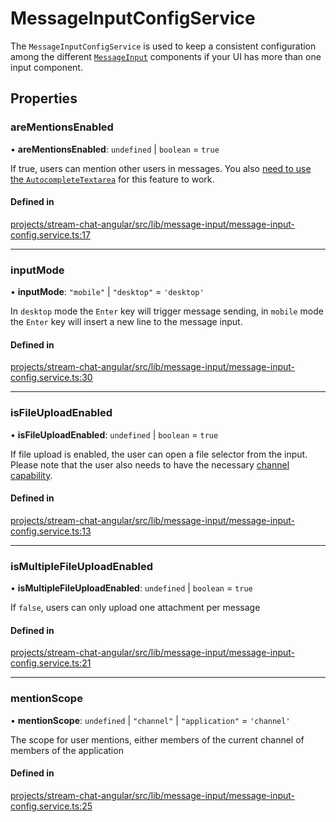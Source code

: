# MessageInputConfigService

The `MessageInputConfigService` is used to keep a consistent configuration among the different [`MessageInput`](../components/MessageInputComponent.mdx) components if your UI has more than one input component.

## Properties

### areMentionsEnabled

• **areMentionsEnabled**: `undefined` | `boolean` = `true`

If true, users can mention other users in messages. You also [need to use the `AutocompleteTextarea`](../concepts/opt-in-architecture.mdx) for this feature to work.

#### Defined in

[projects/stream-chat-angular/src/lib/message-input/message-input-config.service.ts:17](https://github.com/GetStream/stream-chat-angular/blob/cdc49412e46fb0418a7a1f1ed349ca18c5a8dcc2/projects/stream-chat-angular/src/lib/message-input/message-input-config.service.ts#L17)

___

### inputMode

• **inputMode**: ``"mobile"`` \| ``"desktop"`` = `'desktop'`

In `desktop` mode the `Enter` key will trigger message sending, in `mobile` mode the `Enter` key will insert a new line to the message input.

#### Defined in

[projects/stream-chat-angular/src/lib/message-input/message-input-config.service.ts:30](https://github.com/GetStream/stream-chat-angular/blob/cdc49412e46fb0418a7a1f1ed349ca18c5a8dcc2/projects/stream-chat-angular/src/lib/message-input/message-input-config.service.ts#L30)

___

### isFileUploadEnabled

• **isFileUploadEnabled**: `undefined` \| `boolean` = `true`

If file upload is enabled, the user can open a file selector from the input. Please note that the user also needs to have the necessary [channel capability](https://getstream.io/chat/docs/javascript/channel_capabilities/?language=javascript).

#### Defined in

[projects/stream-chat-angular/src/lib/message-input/message-input-config.service.ts:13](https://github.com/GetStream/stream-chat-angular/blob/cdc49412e46fb0418a7a1f1ed349ca18c5a8dcc2/projects/stream-chat-angular/src/lib/message-input/message-input-config.service.ts#L13)

___

### isMultipleFileUploadEnabled

• **isMultipleFileUploadEnabled**: `undefined` \| `boolean` = `true`

If `false`, users can only upload one attachment per message

#### Defined in

[projects/stream-chat-angular/src/lib/message-input/message-input-config.service.ts:21](https://github.com/GetStream/stream-chat-angular/blob/cdc49412e46fb0418a7a1f1ed349ca18c5a8dcc2/projects/stream-chat-angular/src/lib/message-input/message-input-config.service.ts#L21)

___

### mentionScope

• **mentionScope**: `undefined` \| ``"channel"`` \| ``"application"`` = `'channel'`

The scope for user mentions, either members of the current channel of members of the application

#### Defined in

[projects/stream-chat-angular/src/lib/message-input/message-input-config.service.ts:25](https://github.com/GetStream/stream-chat-angular/blob/cdc49412e46fb0418a7a1f1ed349ca18c5a8dcc2/projects/stream-chat-angular/src/lib/message-input/message-input-config.service.ts#L25)
